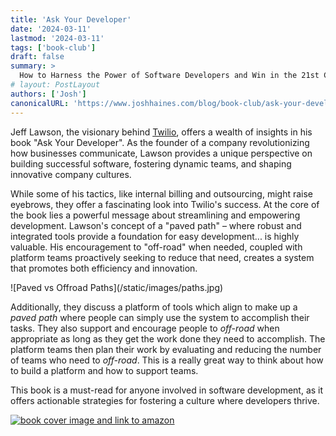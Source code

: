 ```yaml
---
title: 'Ask Your Developer'
date: '2024-03-11'
lastmod: '2024-03-11'
tags: ['book-club']
draft: false
summary: >
  How to Harness the Power of Software Developers and Win in the 21st Century
# layout: PostLayout
authors: ['Josh']
canonicalURL: 'https://www.joshhaines.com/blog/book-club/ask-your-developer'
---
```


Jeff Lawson, the visionary behind [Twilio](https://twilio.com), offers a wealth of insights in his book "Ask Your Developer". As the founder of a company revolutionizing how businesses communicate, Lawson provides a unique perspective on building successful software, fostering dynamic teams, and shaping innovative company cultures.

While some of his tactics, like internal billing and outsourcing, might raise eyebrows, they offer a fascinating look into Twilio's success. At the core of the book lies a powerful message about streamlining and empowering development. Lawson's concept of a "paved path" – where robust and integrated tools provide a foundation for easy development... is highly valuable. His encouragement to "off-road" when needed, coupled with platform teams proactively seeking to reduce that need, creates a system that promotes both efficiency and innovation.

<div className="-mx-2 flex flex-wrap justify-center overflow-hidden xl:-mx-2">
  <div className="my-1 w-full overflow-hidden px-2 xl:my-1 xl:w-1/2 xl:px-2">
    ![Paved vs Offroad Paths](/static/images/paths.jpg)
  </div>
</div>

Additionally, they discuss a platform of tools which align to make up a _paved path_ where people can simply use the system to accomplish their tasks. They also support and encourage people to _off-road_ when appropriate as long as they get the work done they need to accomplish. The platform teams then plan their work by evaluating and reducing the number of teams who need to _off-road_. This is a really great way to think about how to build a platform and how to support teams.

This book is a must-read for anyone involved in software development, as it offers actionable strategies for fostering a culture where developers thrive.

<div class="mx-auto w-1/4">
  <a href="https://www.amazon.com/Ask-Your-Developer-Software-Developers/dp/0063018292">
    <img
      alt="book cover image and link to amazon"
      src="https://m.media-amazon.com/images/I/516TQeaZpsL._SY445_SX342_.jpg"
    />
  </a>
</div>
